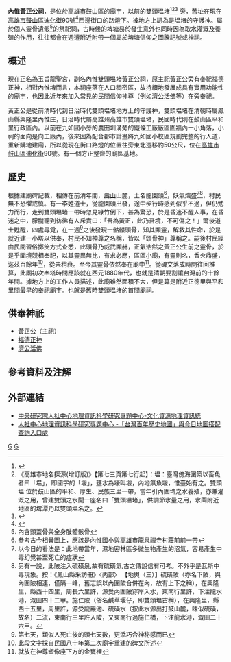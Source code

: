 '''內惟黃正公祠'''，是位於[[高雄市|高雄市]][[鼓山區|鼓山區]]的廟宇，以前的雙頭塭堵<ref>{{Cite book |title=高雄市地名探源(增訂版) 作者:曾玉昆;高雄市文獻委員會 編印 2004年12月再版(平裝)| isbn= 957-00-9912-7 }}</ref><ref>《高雄市地名探源(增訂版)》【第七三頁第七行起】：塭：臺灣傍海圍築以畜魚者曰「塭」，即國字的「堰」，壅水為壕叫堰，內地無魚堰，惟臺始有之。雙頭塭:位於鼓山區的平和、厚生、民族三里一帶，當年引內圍埤之水養殖，亦兼灌溉之用，曾建雙頭之水閘一座名曰「雙頭塭堵」，供調節水量之用，水閘附近地區的埤潭乃以雙頭塭名之。</ref><ref name="高雄市地名探源原文部份書影">{{Cite web|author=作者：曾玉昆|url=https://commons.wikimedia.org/wiki/File%3A%E9%9B%99%E9%A0%AD%E5%A1%AD%E8%88%87%E6%BA%AB%E5%A0%B5%E7%9A%84%E7%94%B1%E4%BE%86.png|title=雙頭塭與塭堵來由出處-原文段落書影|deadurl=yes|archiveurl=https://web.archive.org/web/20140810110205/https://commons.wikimedia.org/wiki/File%3A%E9%9B%99%E9%A0%AD%E5%A1%AD%E8%88%87%E6%BA%AB%E5%A0%B5%E7%9A%84%E7%94%B1%E4%BE%86.png|archivedate=2014-08-10|accessdate=2014-07-20}}</ref> 旁，舊址在現在[[高雄市|高雄市]][[鼓山區|鼓山區]][[迪化街|迪化街]]90號<ref>{{Cite web|url=http://www.templevisit.org/%E5%8F%B0%E7%81%A3%E5%AF%BA%E5%BB%9F%E9%80%9A%E8%A8%8A%E9%8C%84%5C%E9%AB%98%E9%9B%84%E5%B8%82%E9%BC%93%E5%B1%B1%E5%8D%80.htm|title=【高雄市鼓山區】寺廟一覽表|language=zh-tw|publisher=古今寺廟巡禮|author=張慧意|date=|accessdate=2014-07-23|archive-date=2018-10-03|archive-url=https://web.archive.org/web/20181003132200/http://www.templevisit.org/%E5%8F%B0%E7%81%A3%E5%AF%BA%E5%BB%9F%E9%80%9A%E8%A8%8A%E9%8C%84%5C%E9%AB%98%E9%9B%84%E5%B8%82%E9%BC%93%E5%B1%B1%E5%8D%80.htm}}</ref>西邊街口的路燈下。被地方上認為是塭堵的守護神。屬於個人靈骨遺骸<ref>內含頭蓋骨與全身肢體骸骨</ref>的祭祀祠，古時候的埤塘易於發生意外也同時因為取水灌溉及養殖的作用，往往都會在週遭附近附帶一個屬於埤塘信仰之圖騰記號或神祠。

== 概述 ==
現在正名為玉旨龍聖宮，副名內惟雙頭塭堵黃正公祠，原主祀黃正公旁有奉祀福德正神，相對內惟埤而言，本祠座落在人口稠密區，故持續地發展成具有實用功能性的廟宇，也因此近年來加入常見的民間信仰神尊（例如[[濟公活佛|濟公活佛]]等）在旁奉祀。

黃正公是從前清時代到日治時代雙頭塭堵地方上的守護神，雙頭塭堵在清朝時屬鳳山縣興隆里內惟庄，日治時代屬高雄州高雄市雙頭塭堵，民國時代則在鼓山區平和里行政區內。以前在九如國小旁的農田圳溝旁的鐵條工廠廠區圍牆內一小角落，小祠的面向是向工廠內，後來因為配合都市計畫將九如國小校區規劃完整的行人道，重新購地建廟，所以從現在街口路燈的位置往旁東北遷移約50公尺，位在[[高雄市|高雄市]][[鼓山區|鼓山區]][[迪化街|迪化街]]90號。有一個方正整齊的廟區基地。

== 歷史 ==

根據建廟碑記載，相傳在前清年間，[[壽山_(高雄市)|壽山]]山麓，土名龍園頭<ref>參考古今相疊圖上，應該是[[高雄市鼓山區內惟國民小學|內惟國小]]與[[高雄市|高雄市]][[龍泉禪寺|龍泉禪寺]]村莊前前一帶</ref>，妖氣熾盛<ref>以今日的看法是：此地帶當年，濕地密林區多微生物產生的沼氣，容易產生中毒幻覺甚至死亡的症狀</ref><ref>另有一說，此陂注入硫磺泉,故有硫磺氣,古之傳說信有可考。不外乎是瓦斯中毒現象。按：《鳳山縣采訪冊》〈丙部〉 【地輿（三）】硫磺陂（亦名下陂，與內圍陂相連，僅隔一峰，舊志誤以內圍陂合併在內，故有上下之稱），在興隆里，縣西十四里，周長六里許，源受內圍陂穿岸入水，東南行里許，下注龍水港，溉田四十二甲。施仁陂（俗名鹹草堰仔，即雙頭塭古稱），在興隆里，縣西十五里，周里許，源受龍巖池、硫磺水（按此水源出打鼓山麓，味似硫磺，故名）二流，東南行三里許入陂，又東南行過施仁橋，下注龍水港，溉田二十六甲。</ref>，村民無不恐懼戒慎。有一李姓道士，從龍園頭出發，途中步行時感到似乎不適，但仍勉力而行，走到雙頭塭堵一帶時忽見綠竹倒下，甚為驚恐，於是昏迷不醒人事，在昏迷之中，朦朧聽到彷彿有人斥責曰：「吾為黃正，此乃吾境，不可傷之！」爾後道士甦醒，四處尋覓，在一週<ref>第七天，類似人死亡後的頭七天數，更添巧合神秘感而已</ref>之後發現一骷髏頭骨，知其顯靈，解救其性命，於是就近建一小塔以供奉，村民不知神尊之名稱，皆以「頭骨神」尊稱之。嗣後村民經由民間習俗擲筊方式查悉，此頭骨乃威武顯赫，正氣浩然之黃正公生前之靈骨，於是乎闔境競相奉祀，以其靈異無比，有求必應，區區小廟，有靈則名，香火鼎盛，迄茲百餘年<ref>此段文字採自民國八十年第二次廟宇重建的碑文所述</ref>，從未稍衰。至今其靈骨依然奉在廟中<ref>就放在神尊塑像座下方的金甕裡</ref>。從碑文落成時間往回推算，此廟初次奉塔時間應該就在西元1880年代，也就是清朝要割讓台灣前的十餘年間。據地方上的工作人員描述，此廟雖然面積不大，但是算是附近正德里與平和里間最早的奉祀廟宇。也就是舊時雙頭塭堵的首間廟祠。

==供奉神祇==
* 黃正公（主祀）
* [[福德正神|福德正神]]
* [[濟公活佛|濟公活佛]]

== 參考資料及注解 ==
{{reflist|2}}

==外部連結==
*[http://crgis.rchss.sinica.edu.tw/temples/KaohsiungCity/gushan/64002012-HZGC 中央研究院人社中心地理資訊科學研究專題中心-文化資源地理資訊統] {{Wayback|url=http://crgis.rchss.sinica.edu.tw/temples/KaohsiungCity/gushan/64002012-HZGC |date=20200108103429 }}
*[http://gissrv4.sinica.edu.tw/gis/twhgis.aspx 人社中心地理資訊科學研究專題中心 -「台灣百年歷史地圖」與今日地圖搭配查詢入口處 ]{{Wayback|url=http://gissrv4.sinica.edu.tw/gis/twhgis.aspx |date=20190630201431 }}

[[Category:高雄市廟宇|G]]
[[Category:鼓山區|G]]